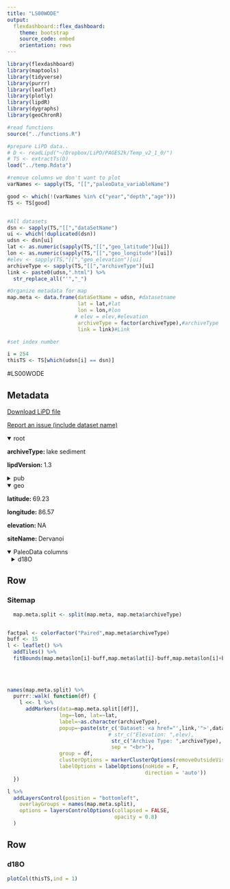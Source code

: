 ```yaml
---
title: "LS00WODE"
output: 
  flexdashboard::flex_dashboard:
    theme: bootstrap
    source_code: embed
    orientation: rows
---
```


```r
library(flexdashboard)
library(maptools)
library(tidyverse)
library(purrr)
library(leaflet)
library(plotly)
library(lipdR)
library(dygraphs)
library(geoChronR)

#read functions
source("../functions.R")

#prepare LiPD data..
# D <- readLipd("~/Dropbox/LiPD/PAGES2k/Temp_v2_1_0/")
# TS <- extractTs(D)
load("../temp.Rdata")

#remove columns we don't want to plot
varNames <- sapply(TS, "[[","paleoData_variableName")

good <- which(!(varNames %in% c("year","depth","age")))
TS <- TS[good]


#All datasets
dsn <- sapply(TS,"[[","dataSetName")
ui <- which(!duplicated(dsn))
udsn <- dsn[ui]
lat <- as.numeric(sapply(TS,"[[","geo_latitude")[ui])
lon <- as.numeric(sapply(TS,"[[","geo_longitude")[ui])
#elev <- sapply(TS,"[[","geo_elevation")[ui]
archiveType <- sapply(TS,"[[","archiveType")[ui]
link <- paste0(udsn,".html") %>% 
  str_replace_all("'","_")

#Organize metadata for map
map.meta <- data.frame(dataSetName = udsn, #datasetname
                       lat = lat,#lat
                       lon = lon,#lon
                      # elev = elev,#elevation
                       archiveType = factor(archiveType),#archiveType
                       link = link)#Link

#set index number

i = 254
thisTS <- TS[which(udsn[i] == dsn)]
```
#LS00WODE

Metadata {.sidebar}
-------------------------------------
[Download LiPD file](LS00WODE.lpd)
            

[Report an issue (include dataset name)](https://github.com/nickmckay/LiPDverse/issues)

<details open style="margin-left: 0px">
<summary>root</summary>
<p style="margin-left: 0px"><strong>archiveType: </strong>lake sediment
<p style="margin-left: 0px"><strong>lipdVersion: </strong>1.3
</details>
<details>
<summary>pub</summary>
<details style="margin-left: 10px">
<summary>pub1</summary>
<p style="margin-left: 10px"><strong>author: </strong>c("Wolfe, Brent B.", "Edwards, Thomas W. D.", "Aravena, Ramon", "Forman, Steven L.", "Warner, Barry G.", "Velichko, Andrei A.", "MacDonald, Glen M.")
<p style="margin-left: 10px"><strong>journal: </strong>Quaternary Research
<p style="margin-left: 10px"><strong>volume: </strong>53
<p style="margin-left: 10px"><strong>pages: </strong>319-329
<p style="margin-left: 10px"><strong>pubYear: </strong>2000
<p style="margin-left: 10px"><strong>title: </strong>Holocene Paleohydrology and Paleoclimate at Treeline, North-Central Russia, Inferred from Oxygen Isotope Records in Lake Sediment Cellulose
<p style="margin-left: 10px"><strong>DOI: </strong>10.1006/qres.2000.2124
</details>
</details>
<details open style="margin-left: 0px">
<summary>geo</summary>
<p style="margin-left: 0px"><strong>latitude: </strong>69.23
<p style="margin-left: 0px"><strong>longitude: </strong>86.57
<p style="margin-left: 0px"><strong>elevation: </strong>NA
<p style="margin-left: 0px"><strong>siteName: </strong>Dervanoi
</details>
<details open>
<summary>PaleoData columns</summary>
<details style="margin-left: 10px">
<summary>d18O</summary>
<p style="margin-left: 10px"><strong>TSid: </strong>LS00WODE
<p style="margin-left: 10px"><strong>variableName: </strong>d18O
<p style="margin-left: 10px"><strong>units: </strong>permil
<p style="margin-left: 10px"><strong>description: </strong>cellulose
<details>
<summary>interpretation</summary>
<details style="margin-left: 20px">
<summary>1</summary>
<p style="margin-left: 20px"><strong>variable: </strong>temperature
<p style="margin-left: 20px"><strong>direction: </strong>postive
<p style="margin-left: 20px"><strong>scope: </strong>isotope
<p style="margin-left: 20px"><strong>variableDetail: </strong>
<p style="margin-left: 20px"><strong>seasonality: </strong>
<p style="margin-left: 20px"><strong>rank: </strong>1
<p style="margin-left: 20px"><strong>basis: </strong>18O of lake water largey controled by 18O of precip, which is attributed primarly to air temperature
<p style="margin-left: 20px"><strong>inferredMaterial: </strong>lake water
<p style="margin-left: 20px"><strong>interpDirection: </strong>increase
</details>
<details style="margin-left: 20px">
<summary>2</summary>
<p style="margin-left: 20px"><strong>variable: </strong>E/P
<p style="margin-left: 20px"><strong>direction: </strong>positive
<p style="margin-left: 20px"><strong>scope: </strong>isotope
<p style="margin-left: 20px"><strong>variableDetail: </strong>
<p style="margin-left: 20px"><strong>seasonality: </strong>
<p style="margin-left: 20px"><strong>rank: </strong>2
<p style="margin-left: 20px"><strong>basis: </strong>Effects of evaporative related to circulation are secondary influence on hydrological balance
<p style="margin-left: 20px"><strong>inferredMaterial: </strong>lake water
<p style="margin-left: 20px"><strong>coefficient: </strong>fractionation factor of 1.028
<p style="margin-left: 20px"><strong>fraction: </strong>reconstructed from cellulose d18O using a cellulose-water oxygen-isotope fractionation factor of 1.028
<p style="margin-left: 20px"><strong>integrationTimeUncertaintyType: </strong>chronological
<p style="margin-left: 20px"><strong>integrationTimeUnits: </strong>years
<p style="margin-left: 20px"><strong>mathematicalRelation: </strong>linear
</details>
<details style="margin-left: 20px">
<summary>3</summary>
<p style="margin-left: 20px"><strong>basis: </strong>The d18OP profiles have been reconstructed from a combination of: (1) estimated changes in MAT during the early to mid-Holocene assuming the modern relation 0.59? d18OP/�C; (2) mid-Holocene paleo-d18OP inferred from peat porewater (described above); (3) minimum d18Olw values during the mid- to late Holocene at Middendorf and Dolgoe Lakes, which likely reflect values that have not been strongly influenced by evaporation; and (4) modern estimated d18OP for each site
<p style="margin-left: 20px"><strong>direction: </strong>increase
<p style="margin-left: 20px"><strong>fraction: </strong>2
<p style="margin-left: 20px"><strong>inferredMaterial: </strong>lake water & precipitation
<p style="margin-left: 20px"><strong>integrationTimeUncertaintyType: </strong>chronological
<p style="margin-left: 20px"><strong>integrationTimeUnits: </strong>years
<p style="margin-left: 20px"><strong>scope: </strong>isotope
<p style="margin-left: 20px"><strong>variable: </strong>Mean Annual Temperature
</details>
</details>
</details>

Row
-----------------------------------------------------------------------

### Sitemap

```r
  map.meta.split <- split(map.meta, map.meta$archiveType)


factpal <- colorFactor("Paired",map.meta$archiveType)
buff <- 15
l <- leaflet() %>% 
  addTiles() %>% 
  fitBounds(map.meta$lon[i]-buff,map.meta$lat[i]-buff,map.meta$lon[i]+buff,map.meta$lat[i]+buff)
  

  
  
names(map.meta.split) %>%
  purrr::walk( function(df) {
    l <<- l %>%
      addMarkers(data=map.meta.split[[df]],
                 lng=~lon, lat=~lat,
                 label=~as.character(archiveType),
                 popup=~paste(str_c('Dataset: <a href="',link,'">',dataSetName,'</a>'),
                                 # str_c("Elevation: ",elev),
                                  str_c("Archive Type: ",archiveType),
                                  sep = "<br>"),
                 group = df,
                 clusterOptions = markerClusterOptions(removeOutsideVisibleBounds = F),
                 labelOptions = labelOptions(noHide = F,
                                             direction = 'auto'))
  })

l %>%
  addLayersControl(position = "bottomleft",
    overlayGroups = names(map.meta.split),
    options = layersControlOptions(collapsed = FALSE,
                                   opacity = 0.8)
  )
```

Row {.tabset .tabset-fade}
-----------------------------------------------------------------------

### d18O
```r
plotCol(thisTS,ind = 1)
```
